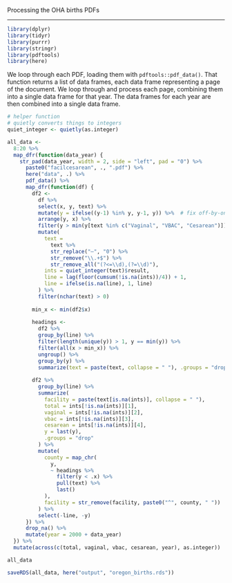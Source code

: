
Processing the OHA births PDFs

-----

```r
library(dplyr)
library(tidyr)
library(purrr)
library(stringr)
library(pdftools)
library(here)
```

We loop through each PDF, loading them with `pdftools::pdf_data()`. That function returns a list of data frames, each data frame representing a page of the document. We loop through and process each page, combining them into a single data frame for that year. The data frames for each year are then combined into a single data frame.

```r
# helper function
# quietly converts things to integers
quiet_integer <- quietly(as.integer)

all_data <- 
  8:20 %>% 
  map_dfr(function(data_year) {
    str_pad(data_year, width = 2, side = "left", pad = "0") %>% 
      paste0("facilcesarean", ., ".pdf") %>% 
      here("data", .) %>% 
      pdf_data() %>% 
      map_dfr(function(df) {
        df2 <- 
          df %>% 
          select(x, y, text) %>% 
          mutate(y = ifelse((y-1) %in% y, y-1, y)) %>%  # fix off-by-one alignments
          arrange(y, x) %>% 
          filter(y > min(y[text %in% c("Vaginal", "VBAC", "Cesarean")]) + 5) %>% 
          mutate(
            text = 
              text %>% 
              str_replace("–", "0") %>% 
              str_remove("\\.+$") %>% 
              str_remove_all("(?<=\\d),(?=\\d)"),
            ints = quiet_integer(text)$result,
            line = lag(floor(cumsum(!is.na(ints))/4)) + 1,
            line = ifelse(is.na(line), 1, line)
          ) %>% 
          filter(nchar(text) > 0)
        
        min_x <- min(df2$x)
    
        headings <- 
          df2 %>% 
          group_by(line) %>% 
          filter(length(unique(y)) > 1, y == min(y)) %>% 
          filter(all(x > min_x)) %>% 
          ungroup() %>% 
          group_by(y) %>% 
          summarize(text = paste(text, collapse = " "), .groups = "drop")
        
        df2 %>% 
          group_by(line) %>% 
          summarize(
            facility = paste(text[is.na(ints)], collapse = " "),
            total = ints[!is.na(ints)][1],
            vaginal = ints[!is.na(ints)][2],
            vbac = ints[!is.na(ints)][3],
            cesarean = ints[!is.na(ints)][4],
            y = last(y),
            .groups = "drop"
          ) %>% 
          mutate(
            county = map_chr(
              y,
              ~ headings %>% 
                filter(y < .x) %>% 
                pull(text) %>% 
                last()
            ),
            facility = str_remove(facility, paste0("^", county, " "))
          ) %>% 
          select(-line, -y)
      }) %>% 
      drop_na() %>% 
      mutate(year = 2000 + data_year)
  }) %>%
  mutate(across(c(total, vaginal, vbac, cesarean, year), as.integer))

all_data
```

```r
saveRDS(all_data, here("output", "oregon_births.rds"))
```



